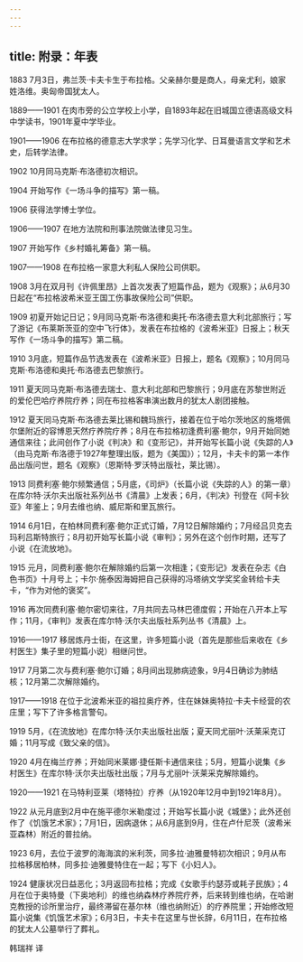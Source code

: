 ```yaml
---
---
---
```

title: 附录：年表
---




1883 7月3日，弗兰茨·卡夫卡生于布拉格。父亲赫尔曼是商人，母亲尤利，娘家姓洛维。奥匈帝国犹太人。

1889——1901 在肉市旁的公立学校上小学，自1893年起在旧城国立德语高级文科中学读书，1901年夏中学毕业。

1901——1906 在布拉格的德意志大学求学；先学习化学、日耳曼语言文学和艺术史，后转学法律。

1902 10月同马克斯·布洛德初次相识。

1904 开始写作《一场斗争的描写》第一稿。

1906 获得法学博士学位。

1906——1907 在地方法院和刑事法院做法律见习生。

1907 开始写作《乡村婚礼筹备》第一稿。

1907——1908 在布拉格一家意大利私人保险公司供职。

1908 3月在双月刊《许佩里昂》上首次发表了短篇作品，题为《观察》；从6月30日起在“布拉格波希米亚王国工伤事故保险公司”供职。

1909 初夏开始记日记；9月同马克斯·布洛德和奥托·布洛德去意大利北部旅行；写了游记《布莱斯茨亚的空中飞行体》，发表在布拉格的《波希米亚》日报上；秋天写作《一场斗争的描写》第二稿。

1910 3月底，短篇作品节选发表在《波希米亚》日报上，题名《观察》；10月同马克斯·布洛德和奥托·布洛德去巴黎旅行。

1911 夏天同马克斯·布洛德去瑞士、意大利北部和巴黎旅行；9月底在苏黎世附近的爱伦巴哈疗养院疗养；同在布拉格客串演出数月的犹太人剧团接触。

1912 夏天同马克斯·布洛德去莱比锡和魏玛旅行，接着在位于哈尔茨地区的施塔佩尔堡附近的容博恩天然疗养院疗养；8月在布拉格初逢费利塞·鲍尔，9月开始同她通信来往；此间创作了小说《判决》和《变形记》，并开始写长篇小说《失踪的人》（由马克斯·布洛德于1927年整理出版，题为《美国》）；12月，卡夫卡的第一本作品出版问世，题名《观察》（恩斯特·罗沃特出版社，莱比锡）。

1913 同费利塞·鲍尔频繁通信；5月底，《司炉》（长篇小说《失踪的人》的第一章）在库尔特·沃尔夫出版社系列丛书《清晨》上发表；6月，《判决》刊登在《阿卡狄亚》年鉴上；9月去维也纳、威尼斯和里瓦旅行。

1914 6月1日，在柏林同费利塞·鲍尔正式订婚，7月12日解除婚约；7月经吕贝克去玛利吕斯特旅行；8月初开始写长篇小说《审判》；另外在这个创作时期，还写了小说《在流放地》。

1915 元月，同费利塞·鲍尔在解除婚约后第一次相逢；《变形记》发表在杂志《白色书页》十月号上；卡尔·施泰因海姆把自己获得的冯塔纳文学奖奖金转给卡夫卡，“作为对他的褒奖”。

1916 再次同费利塞·鲍尔密切来往，7月共同去马林巴德度假；开始在八开本上写作；11月，《审判》发表在库尔特·沃尔夫出版社系列丛书《清晨》上。

1916——1917 移居炼丹士街，在这里，许多短篇小说（首先是那些后来收在《乡村医生》集子里的短篇小说）相继问世。

1917 7月第二次与费利塞·鲍尔订婚；8月间出现肺病迹象，9月4日确诊为肺结核；12月第二次解除婚约。

1917——1918 在位于北波希米亚的祖拉奥疗养，住在妹妹奥特拉·卡夫卡经营的农庄里；写下了许多格言警句。

1919 5月，《在流放地》在库尔特·沃尔夫出版社出版；夏天同尤丽叶·沃莱采克订婚；11月写成《致父亲的信》。

1920 4月在梅兰疗养；开始同米莱娜·捷任斯卡通信来往；5月，短篇小说集《乡村医生》在库尔特·沃尔夫出版社出版；7月与尤丽叶·沃莱采克解除婚约。

1920——1921 在马特利亚莱（塔特拉）疗养（从1920年12月中到1921年8月）。

1922 从元月底到2月中在施平德尔米勒度过；开始写长篇小说《城堡》；此外还创作了《饥饿艺术家》；7月1日，因病退休；从6月底到9月，住在卢什尼茨（波希米亚森林）附近的普拉纳。

1923 6月，去位于波罗的海海滨的米利茨，同多拉·迪雅曼特初次相识；9月从布拉格移居柏林，同多拉·迪雅曼特住在一起；写下《小妇人》。

1924 健康状况日益恶化；3月返回布拉格；完成《女歌手约瑟芬或耗子民族》；4月在位于奥特曼（下奥地利）的维也纳森林疗养院疗养，后来转到维也纳，在哈谢克教授的诊所里治疗，最终滞留在基尔林（维也纳附近）的疗养院里；开始修改短篇小说集《饥饿艺术家》；6月3日，卡夫卡在这里与世长辞，6月11日，在布拉格的犹太人公墓举行了葬礼。

韩瑞祥 译